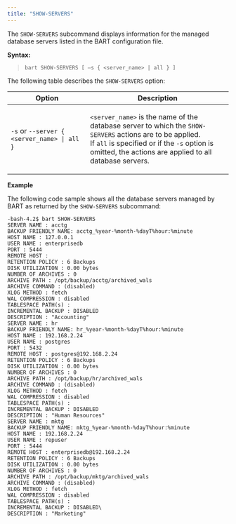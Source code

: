 ```yaml
---
title: "SHOW-SERVERS"
---
```




The `SHOW-SERVERS` subcommand displays information for the managed database servers listed in the BART configuration file.

**Syntax:**

>     bart SHOW-SERVERS [ –s { <server_name> | all } ]

The following table describes the `SHOW-SERVERS` option:

<table><thead><tr class="header"><th>Option</th><th>Description</th></tr></thead><tbody><tr class="odd"><td><code>-s</code> or <code>--server { &lt;server_name&gt; | all</code> }</td><td><p><code>&lt;server_name&gt;</code> is the name of the database server to which the <code>SHOW-SERVERS</code> actions are to be applied.<br />
If <code>all</code> is specified or if the <code>-s</code> option is omitted, the actions are applied to all database servers.</p></td></tr></tbody></table>

**Example**

The following code sample shows all the database servers managed by BART as returned by the `SHOW-SERVERS` subcommand:

    -bash-4.2$ bart SHOW-SERVERS
    SERVER NAME : acctg
    BACKUP FRIENDLY NAME: acctg_%year-%month-%dayT%hour:%minute
    HOST NAME : 127.0.0.1
    USER NAME : enterprisedb
    PORT : 5444
    REMOTE HOST :
    RETENTION POLICY : 6 Backups
    DISK UTILIZATION : 0.00 bytes
    NUMBER OF ARCHIVES : 0
    ARCHIVE PATH : /opt/backup/acctg/archived_wals
    ARCHIVE COMMAND : (disabled)
    XLOG METHOD : fetch
    WAL COMPRESSION : disabled
    TABLESPACE PATH(s) :
    INCREMENTAL BACKUP : DISABLED
    DESCRIPTION : "Accounting"
    SERVER NAME : hr
    BACKUP FRIENDLY NAME: hr_%year-%month-%dayT%hour:%minute
    HOST NAME : 192.168.2.24
    USER NAME : postgres
    PORT : 5432
    REMOTE HOST : postgres@192.168.2.24
    RETENTION POLICY : 6 Backups
    DISK UTILIZATION : 0.00 bytes
    NUMBER OF ARCHIVES : 0
    ARCHIVE PATH : /opt/backup/hr/archived_wals
    ARCHIVE COMMAND : (disabled)
    XLOG METHOD : fetch
    WAL COMPRESSION : disabled
    TABLESPACE PATH(s) :
    INCREMENTAL BACKUP : DISABLED
    DESCRIPTION : "Human Resources"
    SERVER NAME : mktg
    BACKUP FRIENDLY NAME: mktg_%year-%month-%dayT%hour:%minute
    HOST NAME : 192.168.2.24
    USER NAME : repuser
    PORT : 5444
    REMOTE HOST : enterprisedb@192.168.2.24
    RETENTION POLICY : 6 Backups
    DISK UTILIZATION : 0.00 bytes
    NUMBER OF ARCHIVES : 0
    ARCHIVE PATH : /opt/backup/mktg/archived_wals
    ARCHIVE COMMAND : (disabled)
    XLOG METHOD : fetch
    WAL COMPRESSION : disabled
    TABLESPACE PATH(s) :
    INCREMENTAL BACKUP : DISABLED\
    DESCRIPTION : "Marketing"
